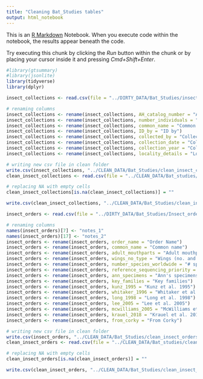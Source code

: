 ```yaml
---
title: "Cleaning Bat_Studies tables"
output: html_notebook
---
```


This is an [R Markdown](http://rmarkdown.rstudio.com) Notebook. When you execute code within the notebook, the results appear beneath the code. 

Try executing this chunk by clicking the *Run* button within the chunk or by placing your cursor inside it and pressing *Cmd+Shift+Enter*. 
``` r
#library(gtsummary)
#library(jsonlite)
library(tidyverse)
library(dplyr)
```


```r
insect_collections <- read.csv(file = "../DIRTY_DATA/Bat_Studies/insect_collections.csv", check.names = F, stringsAsFactors = F)

# renaming columns
insect_collections <- rename(insect_collections, AH_catalog_number = "AH catalog #")
insect_collections <- rename(insect_collections, number_individuals = "Number individuals")
insect_collections <- rename(insect_collections, common_name = "Common name")
insect_collections <- rename(insect_collections, ID_by = "ID by")
insect_collections <- rename(insect_collections, collected_by = "Collected by")
insect_collections <- rename(insect_collections, collection_date = "Collection date")
insect_collections <- rename(insect_collections, collection_year = "Collection year")
insect_collections <- rename(insect_collections, locality_details = "Locality details")

# writing new csv file in clean folder
write.csv(insect_collections, "../CLEAN_DATA/Bat_Studies/clean_insect_collections.csv", row.names=FALSE)
clean_insect_collections <- read.csv(file = "../CLEAN_DATA/Bat_studies/clean_insect_collections.csv", check.names = F, stringsAsFactors = F)

# replacing NA with empty cells
clean_insect_collections[is.na(clean_insect_collections)] = ""

write.csv(clean_insect_collections, "../CLEAN_DATA/Bat_Studies/clean_insect_collections.csv", row.names=FALSE)
```

```r
insect_orders <- read.csv(file = "../DIRTY_DATA/Bat_Studies/Insect_orders_Wheeler_2001.csv", check.names = F, stringsAsFactors = F)

# renaming columns
names(insect_orders)[7] <- "notes_1"
names(insect_orders)[17] <- "notes_2"
insect_orders <- rename(insect_orders, order_name = "Order Name")
insect_orders <- rename(insect_orders, common_name = "Common name")
insect_orders <- rename(insect_orders, adult_mouthparts = "Adult mouthparts")
insect_orders <- rename(insect_orders, wings_no_type = "Wings (no. and type)")
insect_orders <- rename(insect_orders, number_species_worldwide = "# spp. worldwide (wikipedia unless noted)")
insect_orders <- rename(insect_orders, reference_sequencing_priority = "Priority for reference sequencing")
insect_orders <- rename(insect_orders, ann_specimens = "Ann's specimens")
insect_orders <- rename(insect_orders, key_families = "Key families")
insect_orders <- rename(insect_orders, kunz_1995 = "Kunz et al. 1995")
insect_orders <- rename(insect_orders, whitaker_1996 = "Whitaker et al. 1996")
insect_orders <- rename(insect_orders, long_1998 = "Long et al. 1998")
insect_orders <- rename(insect_orders, lee_2005 = "Lee et al. 2005")
insect_orders <- rename(insect_orders, mcwilliams_2005 = "McWilliams et al. 2005")
insect_orders <- rename(insect_orders, krauel_2018 = "Krauel et al. 2018")
insect_orders <- rename(insect_orders, from_corky = "From Corky")

# writing new csv file in clean folder
write.csv(insect_orders, "../CLEAN_DATA/Bat_Studies/clean_insect_orders.csv", row.names=FALSE)
clean_insect_orders <- read.csv(file = "../CLEAN_DATA/Bat_studies/clean_insect_orders.csv", check.names = F, stringsAsFactors = F)

# replacing NA with empty cells
clean_insect_orders[is.na(clean_insect_orders)] = ""

write.csv(clean_insect_orders, "../CLEAN_DATA/Bat_Studies/clean_insect_orders.csv", row.names=FALSE)
```

